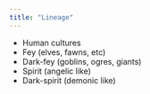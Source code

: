 ```yaml
---
title: "Lineage"
---
```


- Human cultures
- Fey (elves, fawns, etc)
- Dark-fey (goblins, ogres, giants)
- Spirit (angelic like)
- Dark-spirit (demonic like)